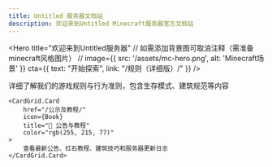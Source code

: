 ```yaml
---
title: Untitled 服务器文档站
description: 欢迎来到Untitled Minecraft服务器官方文档站
---
```



<Hero
    title="欢迎来到Untitled服务器"
    // 如需添加背景图可取消注释（需准备minecraft风格图片）
    // image={{ src: '/assets/mc-hero.png', alt: 'Minecraft场景' }}
    cta={{ text: "开始探索", link: "/规则（详细版）/" }}
/>

<CardGrid cols={2}>
    <CardGrid.Card 
        href="/规则（详细版/" 
        icon={FormEdit}
        title="📜 服务器规则"
        color="rgb(58, 179, 85)"
    >
        详细了解我们的游戏规则与行为准则，包含生存模式、建筑规范等内容
    </CardGrid.Card>

    <CardGrid.Card 
        href="/公示及教程/" 
        icon={Book}
        title="📢 公告与教程"
        color="rgb(255, 215, 77)"
    >
        查看最新公告、红石教程、建筑技巧和服务器更新日志
    </CardGrid.Card>
</CardGrid>

<style>
:global(article) {
    --sl-hue-accent: 100;
    --sl-color-accent-low: var(--sl-color-black);
}
</style>
